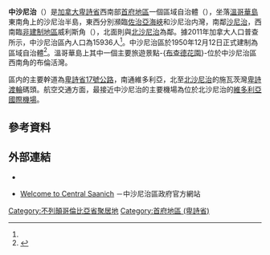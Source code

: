 {{noteTA
|G1=地名
|1=zh-hans:萨尼奇;zh-hk:沙尼治;zh-mo:沙尼治;zh-tw:薩尼奇;
}}
{{Infobox settlement
|name                   = 中沙尼治
|native_name            = {{lang|en|Central Saanich}}
|official_name          = 
|settlement_type        = 區域自治體
|nickname               = 
|motto                  = {{lang-en|Land of Plenty}}<br />（豐盛之地）
|image_skyline          = 
|imagesize              = 
|image_caption          = 
|image_flag             = 
|image_seal             = 
|image_map              = 
|mapsize                = 
|map_caption            = 
|pushpin_map = Canada British Columbia<!-- the name of a location map as per http://en.wikipedia.org/wiki/Template:Location_map -->
|pushpin_label_position =<!-- the position of the pushpin label: left, right, top, bottom, none -->
|pushpin_map_caption    = 中沙尼治在卑詩省內的位置
|pushpin_mapsize =
|coordinates_region     = CA-BC
|subdivision_type       = 國家
|subdivision_type1      = [[加拿大行政區劃|省]]
|subdivision_type2      = [[不列顛哥倫比亞省行政區劃|區域]]
|subdivision_name       = {{CAN}}
|subdivision_name1      = [[卑詩省|卑詩省]]
|subdivision_name2      = [[首府地區_(卑詩省)|首府地區]]
|leader_title           = 長官
|leader_name            = 阿拉斯泰爾·布來森<br />（{{lang|en|Alastair Bryson}}）
|established_title      = 建制
|established_date       = 1950年12月12日<ref name="GeoBC"/>
|area_footnotes         = <ref name="2011census">{{Cite web |url=http://www12.statcan.gc.ca/census-recensement/2011/dp-pd/prof/details/Page.cfm?Lang=E&Geo1=CSD&Code1=5917015&Geo2=PR&Code2=59&Data=Count&SearchText=saanich&SearchType=Begins&SearchPR=59&B1=All&Custom= |title=Census Profile - Census Subdivision |accessdate=2014-02-08 |work=[[加拿大統計局|加拿大統計局]] |date=2014-01-08 |archive-date=2014-02-22 |archive-url=https://web.archive.org/web/20140222040402/http://www12.statcan.gc.ca/census-recensement/2011/dp-pd/prof/details/Page.cfm?Lang=E&Geo1=CSD&Code1=5917015&Geo2=PR&Code2=59&Data=Count&SearchText=saanich&SearchType=Begins&SearchPR=59&B1=All&Custom= |dead-url=no }}</ref>
|area_magnitude         = 
|area_total_km2         = 
|area_land_km2          = 41.33
|area_water_km2         = 
|area_water_percent     = 
|area_urban_km2         = 
|area_metro_km2         = 
|population_as_of       = 2011年
|population_footnotes   = <ref name="2011census" />
|population_note        = 
|population_total       = 15936
|population_metro       = 
|population_urban       = 
|population_density_km2 = 385.6 
|timezone               = [[太平洋時區|太平洋時區]]（PST）
|utc_offset             = -8
|timezone_DST           = [[太平洋時區|太平洋夏令時區]]（PDT）
|utc_offset_DST         = -7
|latd= 48|latm= 30|lats= 51|latNS=N
|longd= 123|longm= 23|longs= 2|longEW=W
|elevation_m            = 
|area_code              = 250
|website                = [http://www.centralsaanich.ca/ centralsaanich.ca]
|footnotes              = 
}}
'''中沙尼治'''（{{lang-en|Central Saanich}}）是[[加拿大|加拿大]][[卑詩省|卑詩省]]西南部[[首府地區_(卑詩省)|首府地區]]一個區域自治體（{{lang|en|district municipality}}），坐落[[溫哥華島|溫哥華島]]東南角上的沙尼治半島，東西分別瀕臨[[佐治亞海峽|佐治亞海峽]]和沙尼治内灣，南鄰[[沙尼治|沙尼治]]，西南臨[[非建制地區|非建制地區]]威利斯角（{{lang|en|Willis Point}}），北面則與[[北沙尼治|北沙尼治]]為鄰。據2011年加拿大人口普查所示，中沙尼治區內人口為15936人<ref name="2011census" />。中沙尼治區於1950年12月12日正式建制為區域自治體<ref name="GeoBC">{{Cite web |url=http://apps.gov.bc.ca/pub/bcgnws/names/38674.html |title=BC Geographical Names: Central Saanich |accessdate=2014-02-08 |work=GeoBC |archive-date=2014-02-22 |archive-url=https://web.archive.org/web/20140222193029/http://apps.gov.bc.ca/pub/bcgnws/names/38674.html |dead-url=no }}</ref>。溫哥華島上其中一個主要旅遊景點-{[[布查德花園|布查德花園]]}-位於中沙尼治區西南角的布倫活灣。

區内的主要幹道為[[卑詩省17號公路|卑詩省17號公路]]，南通維多利亞，北至[[北沙尼治|北沙尼治]]的施瓦茨灣[[卑詩渡輪|卑詩渡輪]]碼頭。航空交通方面，最接近中沙尼治的主要機場為位於北沙尼治的[[維多利亞國際機場|維多利亞國際機場]]。

==參考資料==
{{Reflist}}

==外部連結==
*{{Commons-inline|Category:Central Saanich|中沙尼治}}
*{{en}}[http://www.centralsaanich.ca/ Welcome to Central Saanich] {{Wayback|url=http://www.centralsaanich.ca/ |date=20170602211938 }}－中沙尼治區政府官方網站

{{不列颠哥伦比亚省行政区划}}

[[Category:不列顛哥倫比亞省聚居地|Category:不列顛哥倫比亞省聚居地]]
[[Category:首府地區_(卑詩省)|Category:首府地區 (卑詩省)]]